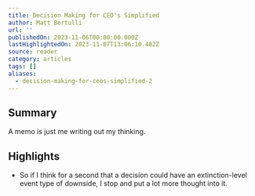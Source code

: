 ```yaml
---
title: Decision Making for CEO's Simplified
author: Matt Bertulli
url: ''
publishedOn: 2023-11-06T00:00:00.000Z
lastHighlightedOn: 2023-11-07T13:06:10.482Z
source: reader
category: articles
tags: []
aliases:
  - decision-making-for-ceos-simplified-2
---
```

## Summary

A memo is just me writing out my thinking.

## Highlights
- So if I think for a second that a decision could have an extinction-level event type of downside, I stop and put a lot more thought into it.
